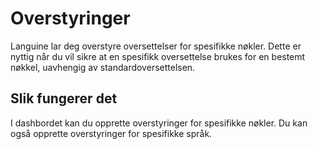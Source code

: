 # Overstyringer

Languine lar deg overstyre oversettelser for spesifikke nøkler. Dette er nyttig når du vil sikre at en spesifikk oversettelse brukes for en bestemt nøkkel, uavhengig av standardoversettelsen.

## Slik fungerer det

I dashbordet kan du opprette overstyringer for spesifikke nøkler. Du kan også opprette overstyringer for spesifikke språk.